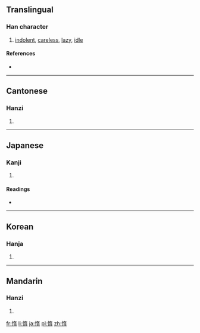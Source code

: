 ==Translingual==

===Han character===
{{Han char|rn=61|rad=心|as=09|sn=12|four=9402<sub>7</sub>|canj=心大一月 (PKMB)}}

# [[indolent]], [[careless]], [[lazy]], [[idle]]

====References====
* {{Han ref|kx=0392.210|dkj=10855|dj=0728.070|hdz=42326.110|uh=60F0|ud=24816|bh=B46B|bd=46187}}

----

==Cantonese==

===Hanzi===
{{yue-hanzi|jyut=|y=do6}}

# {{defn|Cantonese}}

----

==Japanese==

===Kanji===
{{ja-kanji|grade=c|rs=心09}}

# {{defn|Japanese}}

====Readings====
* {{ja-readings|on=[[だ]] (da)|kun=[[おこたる]] (okotaru)}}

----

==Korean==

===Hanja===
{{ko-hanja|hangeul=타|eumhun=|rv=ta|mr=t'a|y=tha}}

# {{defn|Korean}}

----

==Mandarin==

===Hanzi===
{{cmn-hanzi|pin=[[duò]] ([[duo4]])|wg=to<sup>4</sup>}}

# {{defn|Mandarin}}

[[fr:惰]]
[[li:惰]]
[[ja:惰]]
[[pl:惰]]
[[zh:惰]]